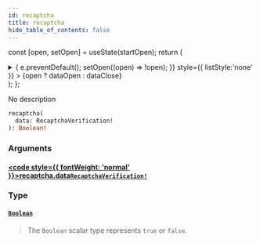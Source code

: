 ```yaml
---
id: recaptcha
title: recaptcha
hide_table_of_contents: false
---
```






const [open, setOpen] = useState(startOpen);
return (
<details {...(open ? { open: true } : {})} className="details" style={{ border:'none', boxShadow:'none', background:'var(--ifm-background-color)' }}>
<summary
onClick={(e) => {
e.preventDefault();
setOpen((open) => !open);
}}
style={{ listStyle:'none' }} >
{open ? dataOpen : dataClose}
</summary>
{open && children}
</details>
);
};

No description

```graphql
recaptcha(
  data: RecaptchaVerification!
): Boolean!
```

### Arguments

#### [<code style={{ fontWeight: 'normal' }}>recaptcha.<b>data</b></code>](#)<Bullet />[`RecaptchaVerification!`](/schema/inputs/recaptcha-verification) <Badge class="secondary" text="non-null"/> <Badge class="secondary" text="input"/>

>

### Type

#### [`Boolean`](/schema/scalars/boolean) <Badge class="secondary" text="scalar"/>

> The `Boolean` scalar type represents `true` or `false`.
